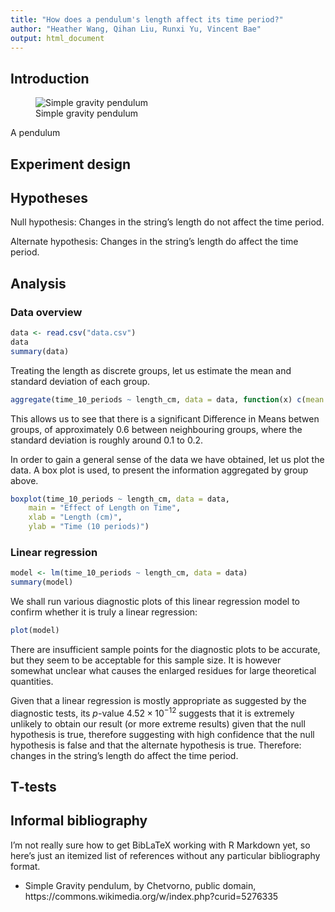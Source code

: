 ```yaml
---
title: "How does a pendulum's length affect its time period?"
author: "Heather Wang, Qihan Liu, Runxi Yu, Vincent Bae"
output: html_document
---
```


## Introduction

![Simple gravity pendulum](Simple_gravity_pendulum.svg)

A pendulum

## Experiment design

## Hypotheses

Null hypothesis: Changes in the string's length do not affect the time period.

Alternate hypothesis: Changes in the string's length do affect the time period.

## Analysis

### Data overview
 
```r
data <- read.csv("data.csv")
data
summary(data)
```

Treating the length as discrete groups, let us estimate the mean and standard
deviation of each group.

```r
aggregate(time_10_periods ~ length_cm, data = data, function(x) c(mean = mean(x), sd = sd(x), n = length(x)))
```

This allows us to see that there is a significant Difference in Means betwen
groups, of approximately 0.6 between neighbouring groups, where the standard
deviation is roughly around 0.1 to 0.2.

In order to gain a general sense of the data we have obtained, let us plot the
data. A box plot is used, to present the information aggregated by group above.

```r
boxplot(time_10_periods ~ length_cm, data = data,
	main = "Effect of Length on Time",
	xlab = "Length (cm)",
	ylab = "Time (10 periods)")
```

### Linear regression

```r
model <- lm(time_10_periods ~ length_cm, data = data)
summary(model)
```

We shall run various diagnostic plots of this linear regression model to
confirm whether it is truly a linear regression:

```r
plot(model)
```

There are insufficient sample points for the diagnostic plots to be accurate,
but they seem to be acceptable for this sample size. It is however somewhat
unclear what causes the enlarged residues for large theoretical quantities.


Given that a linear regression is mostly appropriate as suggested by the
diagnostic tests, its $p$-value $4.52 \times 10^{-12}$ suggests that it is
extremely unlikely to obtain our result (or more extreme results) given that
the null hypothesis is true, therefore suggesting with high confidence that the 
null hypothesis is false and that the alternate hypothesis is true.
Therefore: changes in the string's length do affect the time period.

## T-tests


<!--
```r
pairwise.t.test(data$time_10_periods, data$length_cm, p.adjust.method = "bonferroni")
```
-->

## Informal bibliography

I'm not really sure how to get BibLaTeX working with R Markdown yet, so here's
just an itemized list of references without any particular bibliography format.

* Simple Gravity pendulum, by Chetvorno, public domain, https://commons.wikimedia.org/w/index.php?curid=5276335
